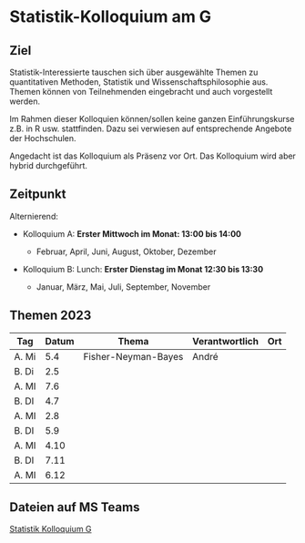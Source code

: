 # Statistik-Kolloquium am G



## Ziel

Statistik-Interessierte tauschen sich über ausgewählte Themen zu quantitativen Methoden, Statistik und Wissenschaftsphilosophie aus. Themen können von Teilnehmenden eingebracht und auch vorgestellt werden. 

Im Rahmen dieser Kolloquien können/sollen keine ganzen Einführungskurse z.B. in R usw. stattfinden. Dazu sei verwiesen auf entsprechende Angebote der Hochschulen.

Angedacht ist das Kolloquium als Präsenz vor Ort. Das Kolloquium wird aber hybrid durchgeführt. 



## Zeitpunkt

Alternierend:

* Kolloquium A: **Erster Mittwoch im Monat: 13:00 bis 14:00**

  * Februar, April, Juni, August, Oktober, Dezember

* Kolloquium B: Lunch: **Erster Dienstag im Monat 12:30 bis 13:30**

  * Januar, März, Mai, Juli, September, November




## Themen 2023


| Tag   | Datum | Thema               | Verantwortlich | Ort |
|-------|-------|---------------------|----------------|-----|
| A. Mi | 5.4   | Fisher-Neyman-Bayes | André          |     |
| B. Di | 2.5   |                     |                |     |
| A. MI | 7.6   |                     |                |     |
| B. DI | 4.7   |                     |                |     |
| A. MI | 2.8   |                     |                |     |
| B. DI | 5.9   |                     |                |     |
| A. MI | 4.10  |                     |                |     |
| B. DI | 7.11  |                     |                |     |
| A. MI | 6.12  |                     |                |     |


## Dateien auf MS Teams

[Statistik Kolloquium G](https://teams.microsoft.com/l/team/19%3agvj8snDL7FYBHmhng2kxL9bYK0aHVvqLbK5tKNrV8Qk1%40thread.tacv2/conversations?groupId=8f5bd215-c94c-4ae1-bf5e-8db849f8c303&tenantId=d6a1cf8c-768e-4187-a738-b6e50c4deb4a)


